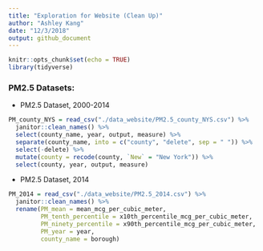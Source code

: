 ```yaml
---
title: "Exploration for Website (Clean Up)"
author: "Ashley Kang"
date: "12/3/2018"
output: github_document
---
```


```r
knitr::opts_chunk$set(echo = TRUE)
library(tidyverse)
```


### PM2.5 Datasets:

* PM2.5 Dataset, 2000-2014
```r
PM_county_NYS = read_csv("./data_website/PM2.5_county_NYS.csv") %>%
  janitor::clean_names() %>%
  select(county_name, year, output, measure) %>%
  separate(county_name, into = c("county", "delete", sep = " ")) %>% 
  select(-delete) %>%
  mutate(county = recode(county, `New` = "New York")) %>% 
  select(county, year, output, measure)
```

* PM2.5 Dataset, 2014
```r
PM_2014 = read_csv("./data_website/PM2.5_2014.csv") %>%
  janitor::clean_names() %>%
  rename(PM_mean = mean_mcg_per_cubic_meter, 
         PM_tenth_percentile = x10th_percentile_mcg_per_cubic_meter,
         PM_ninety_percentile = x90th_percentile_mcg_per_cubic_meter, 
         PM_year = year,
         county_name = borough)
```
